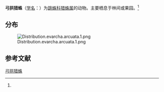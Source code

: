 {{Speciesbox
| name = 弓拱猎蛛
| status = 
| status_system = 
| image = Evarcha_arcuata_02.JPG
| image_width = 200px
| genus = Evarcha
| species = arcuata
| authority = (Clerck, 1757)<ref name=id14710>{{cite web| url =http://www.bioinfo.cn/db05/BjdwSpecies.php?action=view&id=14710| title =弓拱猎蛛| work =《中国动物物种编目数据库》| publisher =中国科学院微生物研究所| author =中国科学院动物研究所| accessdate =2009-04-28| deadurl =yes| archiveurl =https://web.archive.org/web/20160305013042/http://www.bioinfo.cn/db05/BjdwSpecies.php?action=view&id=14710| archivedate =2016-03-05}}</ref>
}}

'''弓拱猎蛛'''（[[学名|学名]]：{{lang|la|''Evarcha arcuata''}}）为[[跳蛛科|跳蛛科]][[猎蛛属|猎蛛属]]的动物。主要栖息于林间或果园。<ref name=id14710/>

== 分布 ==
[[File:Distribution.evarcha.arcuata.1.png|thumb]]

== 参考文献 ==
{{reflist}}

{{Commons category|Evarcha arcuata}}
{{Wikispecies|Evarcha arcuata}}

{{taxonbar}}

[[Category:猎蛛属|弓拱猎蛛]]


{{蜘蛛小作品}}